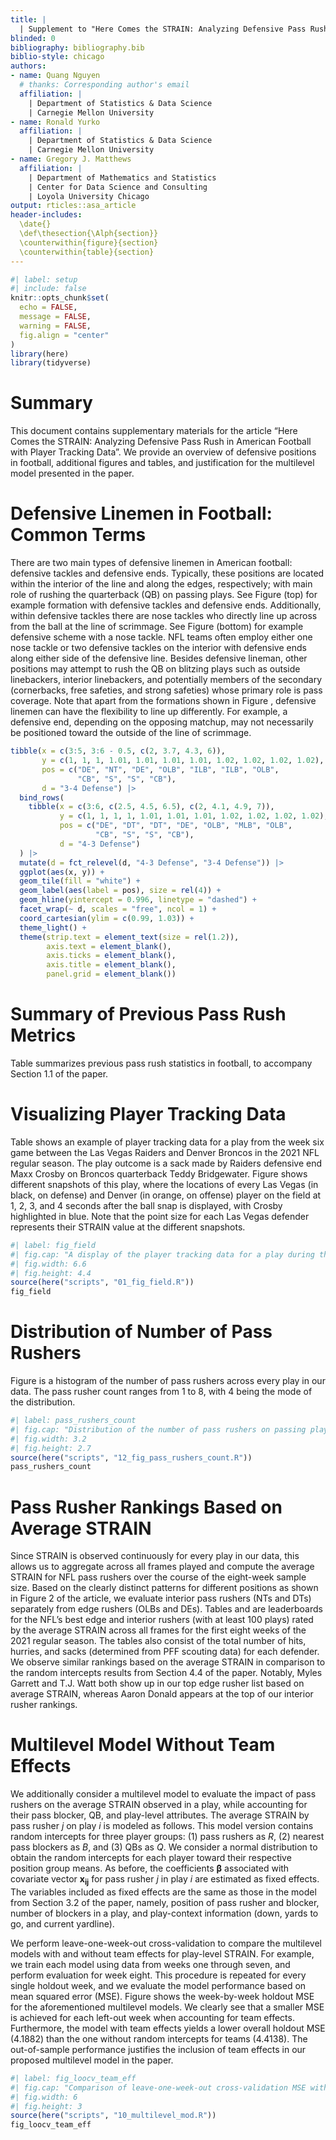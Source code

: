 ```yaml
---
title: |
  | Supplement to "Here Comes the STRAIN: Analyzing Defensive Pass Rush in American Football with Player Tracking Data"
blinded: 0
bibliography: bibliography.bib
biblio-style: chicago
authors: 
- name: Quang Nguyen
  # thanks: Corresponding author's email
  affiliation: |
    | Department of Statistics & Data Science
    | Carnegie Mellon University
- name: Ronald Yurko
  affiliation: |
    | Department of Statistics & Data Science
    | Carnegie Mellon University
- name: Gregory J. Matthews
  affiliation: |
    | Department of Mathematics and Statistics
    | Center for Data Science and Consulting
    | Loyola University Chicago
output: rticles::asa_article
header-includes:
  \date{}
  \def\thesection{\Alph{section}}
  \counterwithin{figure}{section}
  \counterwithin{table}{section}
---
```


\spacingset{1.45}

```r
#| label: setup
#| include: false
knitr::opts_chunk$set(
  echo = FALSE,
  message = FALSE,
  warning = FALSE,
  fig.align = "center"
)
library(here)
library(tidyverse)
```

# Summary {-}

This document contains supplementary materials for the article "Here Comes the STRAIN: Analyzing Defensive Pass Rush in American Football with Player Tracking Data".
We provide an overview of defensive positions in football, additional figures and tables, and justification for the multilevel model presented in the paper.

# Defensive Linemen in Football: Common Terms

There are two main types of defensive linemen in American football: defensive tackles and defensive ends.
Typically, these positions are located within the interior of the line and along the edges, respectively; with main role of rushing the quarterback (QB) on passing plays.
See Figure \ref{fig:formation} (top) for example formation with defensive tackles and defensive ends.
Additionally, within defensive tackles there are nose tackles who directly line up across from the ball at the line of scrimmage.
See Figure \ref{fig:formation} (bottom) for example defensive scheme with a nose tackle.
NFL teams often employ either one nose tackle or two defensive tackles on the interior with defensive ends along either side of the defensive line.
Besides defensive lineman, other positions may attempt to rush the QB on blitzing plays such as outside linebackers, interior linebackers, and potentially members of the secondary (cornerbacks, free safeties, and strong safeties) whose primary role is pass coverage.
Note that apart from the formations shown in Figure \ref{fig:formation}, defensive linemen can have the flexibility to line up differently.
For example, a defensive end, depending on the opposing matchup, may not necessarily be positioned toward the outside of the line of scrimmage.

```r
tibble(x = c(3:5, 3:6 - 0.5, c(2, 3.7, 4.3, 6)),
       y = c(1, 1, 1, 1.01, 1.01, 1.01, 1.01, 1.02, 1.02, 1.02, 1.02),
       pos = c("DE", "NT", "DE", "OLB", "ILB", "ILB", "OLB",
               "CB", "S", "S", "CB"),
       d = "3-4 Defense") |> 
  bind_rows(
    tibble(x = c(3:6, c(2.5, 4.5, 6.5), c(2, 4.1, 4.9, 7)),
           y = c(1, 1, 1, 1, 1.01, 1.01, 1.01, 1.02, 1.02, 1.02, 1.02),
           pos = c("DE", "DT", "DT", "DE", "OLB", "MLB", "OLB",
                   "CB", "S", "S", "CB"),
           d = "4-3 Defense") 
  ) |> 
  mutate(d = fct_relevel(d, "4-3 Defense", "3-4 Defense")) |> 
  ggplot(aes(x, y)) +
  geom_tile(fill = "white") +
  geom_label(aes(label = pos), size = rel(4)) +
  geom_hline(yintercept = 0.996, linetype = "dashed") +
  facet_wrap(~ d, scales = "free", ncol = 1) +
  coord_cartesian(ylim = c(0.99, 1.03)) +
  theme_light() +
  theme(strip.text = element_text(size = rel(1.2)),
        axis.text = element_blank(),
        axis.ticks = element_blank(),
        axis.title = element_blank(),
        panel.grid = element_blank())
```

# Summary of Previous Pass Rush Metrics

Table \ref{tab:metrics} summarizes previous pass rush statistics in football, to accompany Section 1.1 of the paper.

\begin{table}
\caption{A summary of previously-existing pass rush metrics. \label{tab:metrics}}
\centering
\begin{tabular}{p{0.27\textwidth}p{0.67\textwidth}}
\hline
Metric & Description \\
\hline
Sacks & A defender tackles the QB behind the line of scrimmage before a QB throw \\
Hits & A defender tackles the QB behind the line of scrimmage after a QB throw \\
Hurries & A defender pressures the QB behind the line of scrimmage forcing the QB to throw the ball sooner than intended \\
Pressures & $\text{Hurries} + \text{ Hits } + \text{ Sacks}$ \\
Pass-Rush Productivity & $\displaystyle \frac{(\text{Hurries} + \text{Hits})/2 + \text{Sacks}}{\text{ Pass Rush Snaps}}$\\
Time In Pocket & Time (in seconds) between ball snap and throw or pocket collapse for a QB \\
NGS Get Off & Average time (in seconds) required for a defender to cross the line of scrimmage after the ball snap\\
Pass Rush Win Rate & Rate at which pass rusher beats pass block within 2.5 seconds after ball snap\\
\hline
\end{tabular}
\end{table}

\newpage

# Visualizing Player Tracking Data

Table \ref{tab:track} shows an example of player tracking data for a play from the week six game between the Las Vegas Raiders and Denver Broncos in the 2021 NFL regular season.
The play outcome is a sack made by Raiders defensive end Maxx Crosby on Broncos quarterback Teddy Bridgewater.
Figure \ref{fig:fig_field} shows different snapshots of this play, where the locations of every Las Vegas (in black, on defense) and Denver (in orange, on offense) player on the field at 1, 2, 3, and 4 seconds after the ball snap is displayed, with Crosby highlighted in blue.
Note that the point size for each Las Vegas defender represents their STRAIN value at the different snapshots.

\begin{table}
\caption{Example of tracking data for a play during the Las Vegas Raiders versus Denver Broncos NFL game on October 17, 2021. The variables include frame identifier for each play (\textbf{frameId}); player position on the field (\textbf{x} and \textbf{y} coordinates); speed (\textbf{s}, in yards/second); acceleration (\textbf{a}, in yards/second$^2$); distance traveled from previous frame (\textbf{dis}, in yards); orientation (\textbf{o}, between 0 and 360 degrees); angle of motion (\textbf{dir}, between 0 and 360 degrees); and event annotation for each frame (\textbf{event}). The data shown here are for Raiders defensive end Maxx Crosby, and the frames included are between the ball snap and when the sack by Crosby is recorded. \label{tab:track}}
\centering
\begin{tabular}{ccccccccc}
\hline
\textbf{frameId} & \textbf{x} & \textbf{y} & \textbf{s} & \textbf{a} & \textbf{dis} & \textbf{o} & \textbf{dir} & \textbf{event} \\ 
\hline
7 & 67.68 & 29.89 & 0.34 & 1.57 & 0.04 & 124.86 & 88.21 & ball\_snap \\ 
8 & 67.76 & 29.89 & 0.69 & 2.13 & 0.08 & 124.07 & 89.59 & None \\ 
\vdots & \vdots & \vdots & \vdots & \vdots & \vdots & \vdots & \vdots & \vdots \\ 
50 & 73.67 & 25.06 & 4.19 & 2.62 & 0.42 & 134.21 & 125.26 & qb\_sack \\ 
\hline
\end{tabular}
\end{table}

```r
#| label: fig_field
#| fig.cap: "A display of the player tracking data for a play during the Las Vegas Raiders (defense, in black) versus Denver Broncos (offense, in orange) NFL game on October 17, 2021. Raiders DE Maxx Crosby is highlighted in blue. For each Raiders defender, the point size indicates their individual STRAIN value, with larger points suggesting larger STRAIN. Snapshots are captured at 1, 2, 3, and 4 seconds after the ball snap."
#| fig.width: 6.6
#| fig.height: 4.4
source(here("scripts", "01_fig_field.R"))
fig_field
```

# Distribution of Number of Pass Rushers

Figure \ref{fig:pass_rushers_count} is a histogram of the number of pass rushers across every play in our data.
The pass rusher count ranges from 1 to 8, with 4 being the mode of the distribution.

```r
#| label: pass_rushers_count
#| fig.cap: "Distribution of the number of pass rushers on passing plays."
#| fig.width: 3.2
#| fig.height: 2.7
source(here("scripts", "12_fig_pass_rushers_count.R"))
pass_rushers_count
```

# Pass Rusher Rankings Based on Average STRAIN

Since STRAIN is observed continuously for every play in our data, this allows us to aggregate across all frames played and compute the average STRAIN for NFL pass rushers over the course of the eight-week sample size.
Based on the clearly distinct patterns for different positions as shown in Figure 2 of the article, we evaluate interior pass rushers (NTs and DTs) separately from edge rushers (OLBs and DEs).
Tables \ref{tab:edge} and \ref{tab:interior} are leaderboards for the NFL's best edge and interior rushers (with at least 100 plays) rated by the average STRAIN across all frames for the first eight weeks of the 2021 regular season.
The tables also consist of the total number of hits, hurries, and sacks (determined from PFF scouting data) for each defender.
We observe similar rankings based on the average STRAIN in comparison to the random intercepts results from Section 4.4 of the paper.
Notably, Myles Garrett and T.J. Watt both show up in our top edge rusher list based on average STRAIN, whereas Aaron Donald appears at the top of our interior rusher rankings.

\begin{table}
\caption{Top 15 edge rushers (with at least 100 snaps played) according to the average STRAIN across all frames played. \label{tab:edge}}
\centering
\begin{tabular}{rlllrrrrr}
\hline
Rank & Player & Team & Position & Snaps & Hits & Hurries & Sacks & $\overline{\text{STRAIN}}$ \\
\hline
1 & Rashan Gary & GB & OLB & 176 & 10 & 25 & 5 & 2.82 \\ 
2 & Leonard Floyd & LA & OLB & 185 & 2 & 25 & 8 & 2.80 \\ 
3 & Justin Houston & BAL & OLB & 132 & 8 & 8 & 4 & 2.78 \\ 
4 & Myles Garrett & CLE & DE & 197 & 9 & 29 & 12 & 2.75 \\ 
5 & Von Miller & DEN & OLB & 145 & 4 & 21 & 5 & 2.75 \\ 
6 & T.J. Watt & PIT & OLB & 147 & 6 & 9 & 8 & 2.71 \\ 
7 & Yannick Ngakoue & LV & DE & 175 & 6 & 20 & 4 & 2.70 \\ 
8 & Alex Highsmith & PIT & OLB & 129 & 4 & 7 & 2 & 2.65 \\ 
9 & Preston Smith & GB & OLB & 124 & 4 & 8 & 2 & 2.61 \\ 
10 & Randy Gregory & DAL & DE & 134 & 7 & 19 & 5 & 2.58 \\
11 & Joey Bosa & LAC & OLB & 160 & 5 & 21 & 4 & 2.58 \\
12 & Darrell Taylor & SEA & DE & 107 & 5 & 9 & 3 & 2.57 \\
13 & Josh Sweat & PHI & DE & 159 & 4 & 14 & 5 & 2.57 \\
14 & Maxx Crosby & LV & DE & 198 & 12 & 30 & 7 & 2.56 \\
15 & Markus Golden & ARI & OLB & 164 & 5 & 14 & 5 & 2.50 \\
\hline
\end{tabular}
\end{table}

\begin{table}
\caption{Top 15 interior rushers (with at least 100 snaps played) according to the average STRAIN across all frames played. \label{tab:interior}}
\centering
\begin{tabular}{rlllrrrrr}
\hline
Rank & Player & Team & Position & Snaps & Hits & Hurries & Sacks & $\overline{\text{STRAIN}}$ \\
\hline
1 & Aaron Donald & LA & DT & 239 & 8 & 24 & 6 & 1.67 \\ 
2 & Solomon Thomas & LV & DT & 115 & 7 & 11 & 3 & 1.51 \\ 
3 & Quinton Jefferson & LV & DT & 144 & 6 & 8 & 3 & 1.46 \\ 
4 & Chris Jones & KC & DT & 139 & 3 & 18 & 3 & 1.42 \\ 
5 & DeForest Buckner & IND & DT & 198 & 4 & 18 & 4 & 1.26 \\ 
6 & Cameron Heyward & PIT & DT & 188 & 2 & 22 & 3 & 1.25 \\ 
7 & Javon Hargrave & PHI & DT & 156 & 6 & 15 & 5 & 1.24 \\ 
8 & Jerry Tillery & LAC & DT & 171 & 4 & 7 & 3 & 1.16 \\ 
9 & Ed Oliver & BUF & DT & 133 & 4 & 12 & 1 & 1.15 \\ 
10 & Osa Odighizuwa & DAL & DT & 162 & 3 & 18 & 3 & 1.13 \\ 
11 & Greg Gaines & LA & NT & 111 & 2 & 13 & 2 & 1.11 \\
12 & Leonard Williams & NYG & DT & 226 & 4 & 14 & 6 & 1.03 \\
13 & Christian Barmore & NE & DT & 166 & 5 & 17 & 1 & 1.02 \\
14 & Vita Vea & TB & NT & 184 & 6 & 12 & 1 & 1.01 \\
15 & B.J. Hill & CIN & DT & 123 & 3 & 4 & 3 & 0.96 \\
\hline
\end{tabular}
\end{table}


# Multilevel Model Without Team Effects

We additionally consider a multilevel model to evaluate the impact of pass rushers on the average STRAIN observed in a play, while accounting for their pass blocker, QB, and play-level attributes.
The average STRAIN by pass rusher $j$ on play $i$ is modeled as follows.
\begin{equation*}
\begin{aligned}
\overline{\text{STRAIN}}_{ij} &\sim N(R_{j[i]} + B_{b[ij]} + Q_{q[i]} + \mathbf{x_{ij}} \boldsymbol{\beta}, \sigma^2), \text{ for } i = 1, \dots, n \text{ plays} \\
R_{j} &\sim N(\mu_R, \sigma^2_R), \text{ for } j = 1, \cdots, \text{ \# of pass rushers}, \\
B_{b} &\sim N(\mu_B, \sigma^2_B), \text{ for } b = 1, \cdots, \text{ \# of pass blockers}, \\
Q_{q} &\sim N(\mu_Q, \sigma^2_Q), \text{ for } q = 1, \cdots, \text{ \# of QBs}.
\end{aligned}
\end{equation*}
This model version contains random intercepts for three player groups: (1) pass rushers as $R$, (2) nearest pass blockers as $B$, and (3) QBs as $Q$.
We consider a normal distribution to obtain the random intercepts for each player toward their respective position group means.
As before, the coefficients $\boldsymbol \beta$ associated with covariate vector $\mathbf{x_{ij}}$ for pass rusher $j$ in play $i$ are estimated as fixed effects. 
The variables included as fixed effects are the same as those in the model from Section 3.2 of the paper, namely, position of pass rusher and blocker, number of blockers in a play, and play-context information (down, yards to go, and current yardline).

We perform leave-one-week-out cross-validation to compare the multilevel models with and without team effects for play-level STRAIN.
For example, we train each model using data from weeks one through seven, and perform evaluation for week eight.
This procedure is repeated for every single holdout week, and we evaluate the model performance based on mean squared error (MSE).
Figure \ref{fig:fig_loocv_team_eff} shows the week-by-week holdout MSE for the aforementioned multilevel models.
We clearly see that a smaller MSE is achieved for each left-out week when accounting for team effects.
Furthermore, the model with team effects yields a lower overall holdout MSE ($4.1882$) than the one without random intercepts for teams ($4.4138$).
The out-of-sample performance justifies the inclusion of team effects in our proposed multilevel model in the paper.

```r
#| label: fig_loocv_team_eff
#| fig.cap: "Comparison of leave-one-week-out cross-validation MSE with $\\pm 2$ standard error bounds for multilevel models with and without team effects."
#| fig.width: 6
#| fig.height: 3
source(here("scripts", "10_multilevel_mod.R"))
fig_loocv_team_eff
```
